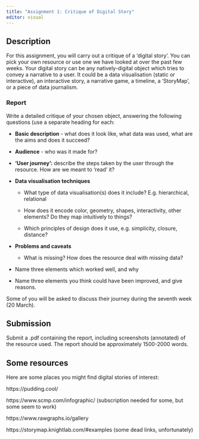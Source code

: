 ```yaml
---
title: "Assignment 1: Critique of Digital Story"
editor: visual
---
```


## Description

For this assignment, you will carry out a critique of a 'digital story'. You can pick your own resource or use one we have looked at over the past few weeks. Your digital story can be any natively-digital object which tries to convey a narrative to a user. It could be a data visualisation (static or interactive), an interactive story, a narrative game, a timeline, a 'StoryMap', or a piece of data journalism.

### Report

Write a detailed critique of your chosen object, answering the following questions (use a separate heading for each:

-   **Basic description** - what does it look like, what data was used, what are the aims and does it succeed?

-   **Audience** - who was it made for?

-   **'User journey':** describe the steps taken by the user through the resource. How are we meant to 'read' it?

-   **Data visualisation techniques**

    -   What type of data visualisation(s) does it include? E.g. hierarchical, relational

    -   How does it encode color, geometry, shapes, interactivity, other elements? Do they map intuitively to things?

    -   Which principles of design does it use, e.g. simplicity, closure, distance?

-   **Problems and caveats**

    -   What is missing? How does the resource deal with missing data?

-   Name three elements which worked well, and why

-   Name three elements you think could have been improved, and give reasons.

Some of you will be asked to discuss their journey during the seventh week (20 March).

## Submission

Submit a .pdf containing the report, including screenshots (annotated) of the resource used. The report should be approximately 1500-2000 words.

## Some resources

Here are some places you might find digital stories of interest:

https://pudding.cool/

https://www.scmp.com/infographic/ (subscription needed for some, but some seem to work)

https://www.rawgraphs.io/gallery

https://storymap.knightlab.com/#examples (some dead links, unfortunately)
